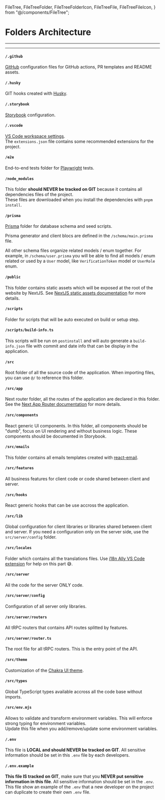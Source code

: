   FileTree,
  FileTreeFolder,
  FileTreeFolderIcon,
  FileTreeFile,
  FileTreeFileIcon,
} from "@/components/FileTree";

# Folders Architecture

---

<FileTree>
  <FileTreeFolder name=".github" href="#-github" />
  <FileTreeFolder name=".husky" href="#-husky" />
  <FileTreeFolder name=".storybook" href="#-storybook" />
  <FileTreeFolder name=".vscode" href="#-vscode" />
  <FileTreeFolder name="e2e" href="#-e2e" />
  <FileTreeFolder name="node_modules" href="#-node_modules" />
  <FileTreeFolder name="prisma" href="#-prisma" />
  <FileTreeFolder name="public" href="#-public" />
  <FileTreeFolder name="scripts" href="#-scripts">
    <FileTreeFile name="build-info.ts" href="#-scriptsbuild-infots" />
  </FileTreeFolder>
  <FileTreeFolder name="src" href="#-src">
    <FileTreeFolder name="app" href="#-srcapp" />
    <FileTreeFolder name="components" href="#-srccomponents" />
    <FileTreeFolder name="features" href="#-srcfeatures" />
    <FileTreeFolder name="emails" href="#-srcemails" />
    <FileTreeFolder name="hooks" href="#-srchooks" />
    <FileTreeFolder name="lib" href="#-srclib" />
    <FileTreeFolder name="locales" href="#-srclocales" />
    <FileTreeFolder name="server" href="#-srcserver">
      <FileTreeFolder name="config" href="#-srcserverconfig" />
      <FileTreeFolder name="routers" href="#-srcserverrouters" />
      <FileTreeFile name="router.ts" href="#-srcserverrouterts" />
    </FileTreeFolder>
    <FileTreeFolder name="theme" href="#-srctheme" />
    <FileTreeFolder name="types" href="#-srctypes" />
    <FileTreeFile name="env.mjs" href="#-srcenvmjs" />
  </FileTreeFolder>

  <FileTreeFile name=".env" href="#-env" />
  <FileTreeFile name=".env.example" href="#-envexample" />
</FileTree>

---

#### <FileTreeFolderIcon /> `/.github`

[GitHub](https://github.com/) configuration files for GitHub actions, PR templates and README assets.

#### <FileTreeFolderIcon /> `/.husky`

GIT hooks created with [Husky](https://github.com/typicode/husky).

#### <FileTreeFolderIcon /> `/.storybook`

[Storybook](https://storybook.js.org/) configuration.

#### <FileTreeFolderIcon /> `/.vscode`

[VS Code workspace settings](https://code.visualstudio.com/docs/getstarted/settings#_workspace-settings).<br />
The `extensions.json` file contains some recommended extensions for the project.

#### <FileTreeFolderIcon /> `/e2e`

End-to-end tests folder for [Playwright](https://playwright.dev/) tests.

#### <FileTreeFolderIcon /> `/node_modules`

This folder **should NEVER be tracked on GIT** because it contains all dependencies files of the project.<br />
These files are downloaded when you install the dependencies with `pnpm install`.

#### <FileTreeFolderIcon /> `/prisma`

[Prisma](https://www.prisma.io/) folder for database schema and seed scripts.

Prisma generator and client blocs are defined in the `/schema/main.prisma` file.

All other schema files organize related models / enum together. For example, in `/schema/user.prisma` you will be able to find
all models / enum related or used by a `User` model, like `VerificationToken` model or `UserRole` enum.

#### <FileTreeFolderIcon /> `/public`

This folder contains static assets which will be exposed at the root of the website by NextJS. See [NextJS static assets documentation](https://nextjs.org/docs/app/building-your-application/optimizing/static-assets) for more details.

#### <FileTreeFolderIcon /> `/scripts`

Folder for scripts that will be auto executed on build or setup step.

#### <FileTreeFileIcon /> `/scripts/build-info.ts`

This scripts will be run on `postinstall` and will auto generate a `build-info.json` file with commit and date info that can be display in the application.

#### <FileTreeFolderIcon /> `/src`

Root folder of all the source code of the application. When importing files, you can use `@/` to reference this folder.

#### <FileTreeFolderIcon /> `/src/app`

Next router folder, all the routes of the application are declared in this folder. See the [Next App Router documentation](https://nextjs.org/docs/app/building-your-application/routing) for more details.

#### <FileTreeFolderIcon /> `/src/components`

React generic UI components. In this folder, all components should be "dumb", focus on UI rendering and without business logic. These components should be documented in Storybook.

#### <FileTreeFolderIcon /> `/src/emails`

This folder contains all emails templates created with [react-email](https://react.email/).

#### <FileTreeFolderIcon /> `/src/features`

All business features for client code or code shared between client and server.

#### <FileTreeFolderIcon /> `/src/hooks`

React generic hooks that can be use accross the application.

#### <FileTreeFolderIcon /> `/src/lib`

Global configuration for client libraries or libraries shared between client and server. If you need a configuration only on the server side, use the `src/server/config` folder.

#### <FileTreeFolderIcon /> `/src/locales`

Folder which contains all the translations files. Use [i18n Ally VS Code extension](https://marketplace.visualstudio.com/items?itemName=lokalise.i18n-ally) for help on this part 😅.

#### <FileTreeFolderIcon /> `/src/server`

All the code for the server ONLY code.

#### <FileTreeFolderIcon /> `/src/server/config`

Configuration of all server only libraries.

#### <FileTreeFolderIcon /> `/src/server/routers`

All tRPC routers that contains API routes splitted by features.

#### <FileTreeFileIcon /> `/src/server/router.ts`

The root file for all tRPC routers. This is the entry point of the API.

#### <FileTreeFolderIcon /> `/src/theme`

Customization of the [Chakra UI theme](https://chakra-ui.com/docs/styled-system/customize-theme).

#### <FileTreeFolderIcon /> `/src/types`

Global TypeScript types available accross all the code base without imports.

#### <FileTreeFileIcon /> `/src/env.mjs`

Allows to validate and transform environment variables. This will enforce strong typing for environment variables.<br />
Update this file when you add/remove/update some environment variables.

#### <FileTreeFileIcon /> `/.env`

This file is **LOCAL and should NEVER be tracked on GIT**.
All sensitive information should be set in this `.env` file by each developers.

#### <FileTreeFileIcon /> `/.env.example`

**This file IS tracked on GIT**, make sure that you **NEVER put sensitive information in this file**. All sensitive information should be set in the `.env`.
This file show an example of the `.env` that a new developer on the project can duplicate to create their own `.env` file.
